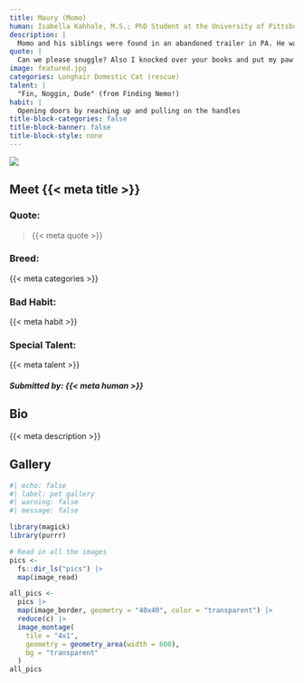 ```yaml
---
title: Maury (Momo)
human: Isabella Kahhale, M.S.; PhD Student at the University of Pittsburgh
description: |
  Momo and his siblings were found in an abandoned trailer in PA. He was the last one left of his litter to be adopted because he was a shy kitten. Now, he's a mischievous, boisterous, affectionate cat-dressed-as-a-dog that steals everyone's heart.
quote: |
  Can we please snuggle? Also I knocked over your books and put my paw in your tea.
image: featured.jpg
categories: Longhair Domestic Cat (rescue)
talent: |
  "Fin, Noggin, Dude" (from Finding Nemo!)
habit: |
  Opening doors by reaching up and pulling on the handles
title-block-categories: false
title-block-banner: false
title-block-style: none
---
```


::: grid
::: {#about-pet-text .g-col-12 .g-col-md-6}
![](featured.jpg){.lightbox}
:::

::: {.g-col-12 .g-col-md-6}
::: {simple-info}
# Meet {{< meta title >}}

### Quote: 

> {{< meta quote >}}

### Breed:

{{< meta categories >}}

### Bad Habit:

{{< meta habit >}}

### Special Talent:

{{< meta talent >}}
:::
:::
:::

##### Submitted by: {{< meta human >}}

## Bio

{{< meta description >}}

## Gallery

```r
#| echo: false
#| label: pet gallery
#| warning: false
#| message: false

library(magick)
library(purrr)

# Read in all the images
pics <-
  fs::dir_ls("pics") |>
  map(image_read)

all_pics <-
  pics |>
  map(image_border, geometry = "40x40", color = "transparent") |>
  reduce(c) |>
  image_montage(
    tile = "4x1",
    geometry = geometry_area(width = 600),
    bg = "transparent"
  )
all_pics
```